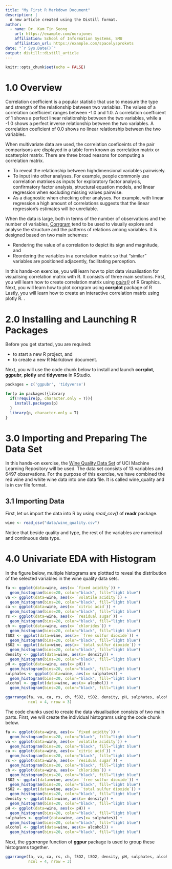 ```yaml
---
title: "My First R Markdown Document"
description: |
  A new article created using the Distill format.
author:
  - name: Dr. Kam Tin Seong 
    url: https://example.com/norajones
    affiliation: School of Information Systems, SMU
    affiliation_url: https://example.com/spacelysprokets
date: "`r Sys.Date()`"
output: distill::distill_article
---
```


```r
knitr::opts_chunk$set(echo = FALSE)
```

# 1.0 Overview

Correlation coefficient is a popular statistic that use to measure the type and strength of the relationship between two variables.  The values of a correlation coefficient ranges between -1.0 and 1.0.  A correlation coefficient of 1 shows a perfect linear relationship between the two variables, while a -1.0 shows a perfect inverse relationship between the two variables.  A correlation coeficient of 0.0 shows no linear relationship between the two variables. 

When multivariate data are used, the correlation coeficeints of the pair comparisons are displayed in a table form known as correlation matrix or scatterplot matrix.  There are three broad reasons for computing a correlation matrix.

- To reveal the relationship between highdimensional variables pairwisely.
- To input into other analyses. For example, people commonly use correlation matrixes as inputs for exploratory factor analysis, confirmatory factor analysis, structural equation models, and linear regression when excluding missing values pairwise.
- As a diagnostic when checking other analyses. For example, with linear regression a high amount of correlations suggests that the linear regression’s estimates will be unreliable.

When the data is large, both in terms of the number of observations and the number of variables, [Corrgram](http://www.datavis.ca/papers/corrgram.pdf) tend to be used to visually explore and analyse the structure and the patterns of relations among variables.  It is designed based on two main schemes:

- Rendering the value of a correlation to depict its sign and magnitude, and
- Reordering the variables in a correlation matrix so that "similar" variables are positioned adjacently, facilitating perception. 

In this hands-on exercise, you will learn how to plot data visualisation for visualising correlation matrix with R.  It consists of three main sections.  First, you will learn how to create correlation matrix using [*pairs()*](https://www.rdocumentation.org/packages/graphics/versions/3.6.0/topics/pairs) of R Graphics.  Next, you will learn how to plot corrgram using **corrplot** package of R Lastly, you will learn how to create an interactive correlation matrix using plotly R.   .  


#  2.0 Installing and Launching R Packages

Before you get started, you are required:

- to start a new R project, and
- to create a new R Markdown document.

Next, you will use the code chunk below to install and launch **corrplot**,  **ggpubr**, **plotly** and **tidyverse** in RStudio.

```r

packages = c('ggpubr', 'tidyverse')

for(p in packages){library
  if(!require(p, character.only = T)){
    install.packages(p)
  }
  library(p, character.only = T)
}
```

# 3.0 Importing and Preparing The Data Set 

In this hands-on exercise, the [Wine Quality Data Set](https://archive.ics.uci.edu/ml/datasets/wine+quality) of UCI Machine Learning Repository will be used.  The data set consists of 13 variables and 6497 observations.  For the purpose of this exercise, we have combined the red wine and white wine data into one data file.  It is called wine_quality and is in csv file format.  


## 3.1 Importing Data

First, let us import the data into R by using *read_csv()*  of **readr** package.  


```r
wine <- read_csv("data/wine_quality.csv")
```

Notice that beside quality and type, the rest of the variables are numerical and continuous data type. 


# 4.0 Univariate EDA with Histogram

In the figure below, multiple histograms are plottted to reveal the distribution of the selected variables in the wine quality data sets.  

```r
fa <- ggplot(data=wine, aes(x= `fixed acidity`)) +
  geom_histogram(bins=20, color="black", fill="light blue")
va <- ggplot(data=wine, aes(x= `volatile acidity`)) +
  geom_histogram(bins=20, color="black", fill="light blue")
ca <- ggplot(data=wine, aes(x= `citric acid`)) +
  geom_histogram(bins=20, color="black", fill="light blue")
rs <- ggplot(data=wine, aes(x= `residual sugar`)) +
  geom_histogram(bins=20, color="black", fill="light blue")
ch <- ggplot(data=wine, aes(x= `chlorides`)) +
  geom_histogram(bins=20, color="black", fill="light blue")
fSO2 <- ggplot(data=wine, aes(x= `free sulfur dioxide`)) +
  geom_histogram(bins=20, color="black", fill="light blue")
tSO2 <- ggplot(data=wine, aes(x= `total sulfur dioxide`)) +
  geom_histogram(bins=20, color="black", fill="light blue")
density <- ggplot(data=wine, aes(x= density)) +
  geom_histogram(bins=20, color="black", fill="light blue")
pH <- ggplot(data=wine, aes(x= pH)) +
  geom_histogram(bins=20, color="black", fill="light blue")
sulphates <- ggplot(data=wine, aes(x= sulphates)) +
  geom_histogram(bins=20, color="black", fill="light blue")
alcohol <- ggplot(data=wine, aes(x= alcohol)) +
  geom_histogram(bins=20, color="black", fill="light blue")

ggarrange(fa, va, ca, rs, ch, fSO2, tSO2, density, pH, sulphates, alcohol, 
          ncol = 4, nrow = 3)
```

The code chunks used to create the data visualisation consists of two main parts.  First, we will create the individual histograms using the code chunk below.

```r
fa <- ggplot(data=wine, aes(x= `fixed acidity`)) +
  geom_histogram(bins=20, color="black", fill="light blue")
va <- ggplot(data=wine, aes(x= `volatile acidity`)) +
  geom_histogram(bins=20, color="black", fill="light blue")
ca <- ggplot(data=wine, aes(x= `citric acid`)) +
  geom_histogram(bins=20, color="black", fill="light blue")
rs <- ggplot(data=wine, aes(x= `residual sugar`)) +
  geom_histogram(bins=20, color="black", fill="light blue")
ch <- ggplot(data=wine, aes(x= `chlorides`)) +
  geom_histogram(bins=20, color="black", fill="light blue")
fSO2 <- ggplot(data=wine, aes(x= `free sulfur dioxide`)) +
  geom_histogram(bins=20, color="black", fill="light blue")
tSO2 <- ggplot(data=wine, aes(x= `total sulfur dioxide`)) +
  geom_histogram(bins=20, color="black", fill="light blue")
density <- ggplot(data=wine, aes(x= density)) +
  geom_histogram(bins=20, color="black", fill="light blue")
pH <- ggplot(data=wine, aes(x= pH)) +
  geom_histogram(bins=20, color="black", fill="light blue")
sulphates <- ggplot(data=wine, aes(x= sulphates)) +
  geom_histogram(bins=20, color="black", fill="light blue")
alcohol <- ggplot(data=wine, aes(x= alcohol)) +
  geom_histogram(bins=20, color="black", fill="light blue")
```

Next, the *ggarrange* function of **ggpur** package is used to group these histograms together.

```r
ggarrange(fa, va, ca, rs, ch, fSO2, tSO2, density, pH, sulphates, alcohol, 
          ncol = 4, nrow = 3)
```








